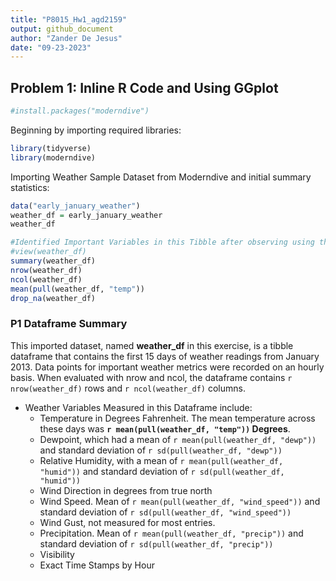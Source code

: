 ```yaml
---
title: "P8015_Hw1_agd2159"
output: github_document
author: "Zander De Jesus"
date: "09-23-2023"
---
```


## Problem 1: Inline R Code and Using GGplot
```r
#install.packages("moderndive")
```

Beginning by importing required libraries:
```r
library(tidyverse)
library(moderndive)
```

Importing Weather Sample Dataset from Moderndive and initial summary statistics:
```r
data("early_january_weather")
weather_df = early_january_weather
weather_df

#Identified Important Variables in this Tibble after observing using these functions:
#view(weather_df)
summary(weather_df)
nrow(weather_df) 
ncol(weather_df)
mean(pull(weather_df, "temp"))
drop_na(weather_df)
```

### P1 Dataframe Summary 
This imported dataset, named **weather_df** in this exercise, is a tibble dataframe that contains the first 15 days of weather readings from January 2013. 
Data points for important weather metrics were recorded on an hourly basis. When evaluated with nrow and ncol, the dataframe contains `r nrow(weather_df)` rows and `r ncol(weather_df)` columns.

* Weather Variables Measured in this Dataframe include:
  * Temperature in Degrees Fahrenheit. The mean temperature across these days was **`r mean(pull(weather_df, "temp"))` Degrees**. 
  * Dewpoint, which had a mean of `r mean(pull(weather_df, "dewp"))` and standard deviation of `r sd(pull(weather_df, "dewp"))`
  * Relative Humidity, with a mean of `r mean(pull(weather_df, "humid"))` and standard deviation of `r sd(pull(weather_df, "humid"))`
  * Wind Direction in degrees from true north
  * Wind Speed. Mean of `r mean(pull(weather_df, "wind_speed"))` and standard deviation of `r sd(pull(weather_df, "wind_speed"))`
  * Wind Gust, not measured for most entries.
  * Precipitation. Mean of `r mean(pull(weather_df, "precip"))` and standard deviation of `r sd(pull(weather_df, "precip"))`
  * Visibility
  * Exact Time Stamps by Hour
  

